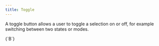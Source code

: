 ```yaml
---
title: Toggle
---
```


A toggle button allows a user to toggle a selection on or off, for example switching between two states or modes.

<Example>
  <Toggle>{`B`}</Toggle>
</Example>
